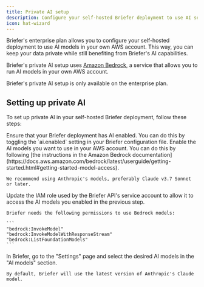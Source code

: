 ```yaml
---
title: Private AI setup
description: Configure your self-hosted Briefer deployment to use AI services in your own AWS account.
icon: hat-wizard
---
```


Briefer's enterprise plan allows you to configure your self-hosted deployment to use AI models in your own AWS account. This way, you can keep your data private while still benefiting from Briefer's AI capabilities.

Briefer's private AI setup uses [Amazon Bedrock](https://docs.aws.amazon.com/bedrock/latest/userguide/what-is-bedrock.html), a service that allows you to run AI models in your own AWS account.

<Note>
Briefer's private AI setup is only available on the enterprise plan.
</Note>

## Setting up private AI

To set up private AI in your self-hosted Briefer deployment, follow these steps:

<Steps>
  <Step title="Ensure AI is enabled for your deployment">
    Ensure that your Briefer deployment has AI enabled. You can do this by toggling the `ai.enabled` setting in your Briefer configuration file.
  </Step>
  <Step title="Enable the desired models on AWS">
    Enable the AI models you want to use in your AWS account. You can do this by following [the instructions in the Amazon Bedrock documentation](https://docs.aws.amazon.com/bedrock/latest/userguide/getting-started.html#getting-started-model-access).

    We recommend using Anthropic's models, preferably Claude v3.7 Sonnet or later.

  </Step>
  <Step title="Configure your service account's IAM role">
    Update the IAM role used by the Briefer API's service account to allow it to access the AI models you enabled in the previous step.

    Briefer needs the following permissions to use Bedrock models:

    ```
    "bedrock:InvokeModel"
    "bedrock:InvokeModelWithResponseStream"
    "bedrock:ListFoundationModels"
    ```

  </Step>
  <Step title="Select the desired model (optional)">
    In Briefer, go to the "Settings" page and select the desired AI models in the "AI models" section.

    By default, Briefer will use the latest version of Anthropic's Claude model.

  </Step>
</Steps>

